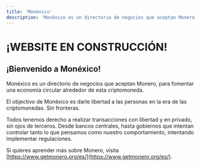 ```yaml
---
title: 'Monéxico'
description: 'Monéxico es un directorio de negocios que aceptan Monero, para fomentar una economía circular alrededor de esta criptomoneda'
---
```


# ¡WEBSITE EN CONSTRUCCIÓN!

## ¡Bienvenido a Monéxico!

Monéxico es un directorio de negocios que aceptan Monero, para fomentar una economía
circular alrededor de esta criptomoneda.

El objectivo de Monéxico es darle libertad a las personas en la era de las criptomonedas.
Sin fronteras.

Todos tenemos derecho a realizar transacciones con libertad y en privado, sin ojos de terceros.
Desde bancos centrales, hasta gobiernos que intentan controlar tanto lo que pensamos como nuestro
comportamiento, intentando implementar regulaciones.

Si quieres aprender más sobre Monero, visita [https://www.getmonero.org/es/](https://www.getmonero.org/es/).
